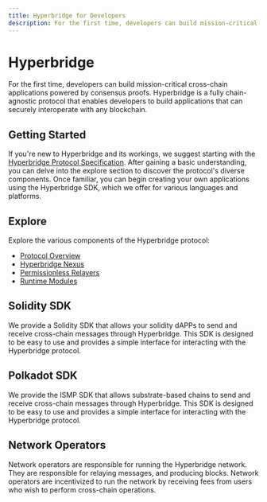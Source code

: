```yaml
---
title: Hyperbridge for Developers
description: For the first time, developers can build mission-critical cross-chain applications powered by consensus proofs. Hyperbridge is a fully chain-agnostic protocol that enables developers to build applications that can securely interoperate with any blockchain.
---
```


# Hyperbridge

For the first time, developers can build mission-critical cross-chain applications powered by consensus proofs. Hyperbridge is a fully chain-agnostic protocol that enables developers to build applications that can securely interoperate with any blockchain.

## Getting Started

If you're new to Hyperbridge and its workings, we suggest starting with the [Hyperbridge Protocol Specification](notion://www.notion.so/protocol). After gaining a basic understanding, you can delve into the explore section to discover the protocol's diverse components. Once familiar, you can begin creating your own applications using the Hyperbridge SDK, which we offer for various languages and platforms.

## Explore

Explore the various components of the Hyperbridge protocol:

 - [Protocol Overview](/developers/explore/)
 - [Hyperbridge Nexus](/developers/explore/nexus)
 - [Permissionless Relayers](/developers/explore/relayers)
 - [Runtime Modules](/developers/explore/modules/)

## Solidity SDK

We provide a Solidity SDK that allows your solidity dAPPs to send and receive cross-chain messages through Hyperbridge. This SDK is designed to be easy to use and provides a simple interface for interacting with the Hyperbridge protocol.

## Polkadot SDK

We provide the ISMP SDK that allows substrate-based chains to send and receive cross-chain messages through Hyperbridge. This SDK is designed to be easy to use and provides a simple interface for interacting with the Hyperbridge protocol.

## Network Operators

Network operators are responsible for running the Hyperbridge network. They are responsible for relaying messages, and producing blocks. Network operators are incentivized to run the network by receiving fees from users who wish to perform cross-chain operations.
